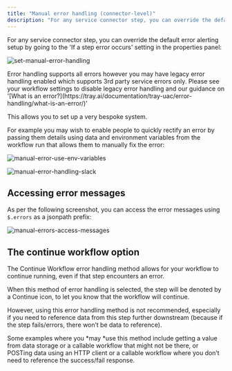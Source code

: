 ```yaml
---
title: "Manual error handling (connector-level)"
description: "For any service connector step, you can override the default error alerting setup by going to the 'If a step error occurs' setting in the properties panel"
---
```


For any service connector step, you can override the default error alerting setup by going to the 'If a step error occurs' setting in the properties panel:

![set-manual-error-handling](/images/platform/automation-integration/building-workflows/configuring-steps/error-handling/7L0O9PQL3qbzvCsZF9CYG2_set-manual-error-handling.png)

<Warning>
Error handling supports all errors however you may have legacy error handling enabled which supports 3rd party service errors only. Please see your workflow settings to disable legacy error handling and our guidance on '[What is an error?](https://tray.ai/documentation/tray-uac/error-handling/what-is-an-error/)'
</Warning>

This allows you to set up a very bespoke system.

For example you may wish to enable people to quickly rectify an error by passing them details using data and environment variables from the workflow run that allows them to manually fix the error:

![manual-error-use-env-variables](/images/platform/automation-integration/building-workflows/configuring-steps/error-handling/5vKpEofaCwNiV1M2pns9Fa_manual-error-use-env-variables.png)

![manual-error-handling-slack](/images/platform/automation-integration/building-workflows/configuring-steps/error-handling/7j7zcTRR0edKBOgZUzQz8M_manual-error-handling-slack.png)

## Accessing error messages

As per the following screenshot, you can access the error messages using `$.errors` as a jsonpath prefix:

![manual-errors-access-messages](/images/platform/automation-integration/building-workflows/configuring-steps/error-handling/zrVqhBjrVFaSZ0eDo8dnO_manual-errors-access-messages.png)

## The continue workflow option

The Continue Workflow error handling method allows for your workflow to continue running, even if that step encounters an error. 

When this method of error handling is selected, the step will be denoted by a Continue icon, to let you know that the workflow will continue. 

However, using this error handling method is not recommended, especially if you need to reference data from this step further downstream (because if the step fails/errors, there won’t be data to reference). 

Some examples where you *may *use this method include getting a value from data storage or a callable workflow that might not be there, or POSTing data using an HTTP client or a callable workflow where you don’t need to reference the success/fail response.
